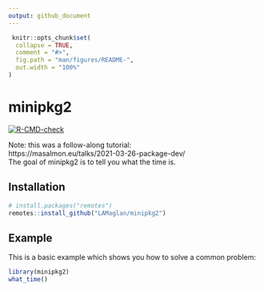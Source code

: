 ```yaml
---
output: github_document
---
```


<!-- README.md is generated from README.Rmd. Please edit that file -->

```r
 knitr::opts_chunk$set(
  collapse = TRUE,
  comment = "#>",
  fig.path = "man/figures/README-",
  out.width = "100%"
)
```

# minipkg2

<!-- badges: start -->
[![R-CMD-check](https://github.com/LAMaglan/minipkg2/workflows/R-CMD-check/badge.svg)](https://github.com/LAMaglan/minipkg2/actions)
<!-- badges: end -->

Note: this was a follow-along tutorial:
<br>
https://masalmon.eu/talks/2021-03-26-package-dev/
<br>
The goal of minipkg2 is to tell  you what the time is.

## Installation

```r
# install.packages("remotes")
remotes::install_github("LAMaglan/minipkg2")
```


## Example

This is a basic example which shows you how to solve a common problem:

```r
library(minipkg2)
what_time()
```
